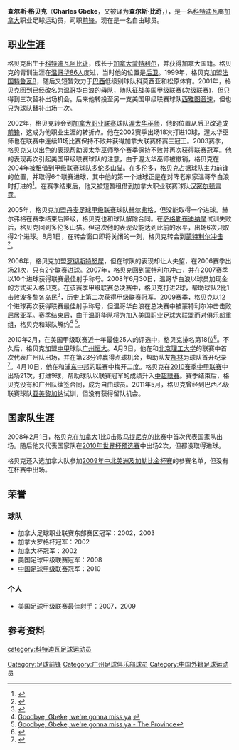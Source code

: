 {{Football player infobox 
| playername = 查尔斯·格贝克<br>Charles Gbeke
| image = Charles Gbeke in 2010.JPG
| fullname = Charles Patrick Gbeke
| height =  {{height|m=1.88}}
| dateofbirth = {{birth date and age|1978|3|13}} 
| cityofbirth = [[阿比让|阿比让]] 
| countryofbirth = {{CIV}} 
| currentclub  = 
| clubnumber = 
| position = [[前锋_(足球)|前锋]]
| youthyears = 
| youthclubs = [[温哥华白浪足球俱乐部|温哥华86人]]
| years = 1999–2000<br>2000<br>2001<br>2001<br>2002<br>2002–2004<br>2004<br>2004<br>2005<br>2005<br>2005<br>2006<br>2007–2008<br>2008–2009<br>2010
| clubs = [[特魯瓦足球俱樂部|特鲁瓦B]] <br> 科莫西亚 <br> 松原体育 <br> [[温哥华白浪足球俱乐部|温哥华白浪]] <br> [[西雅图音速足球俱乐部_(美国甲级联赛)|西雅图音速]] <br> [[渥太华巫师足球俱乐部|渥太华巫师]] <br> →[[多伦多山猫足球俱乐部|多伦多山猫]] <br> →[[汉密尔顿雷霆足球俱乐部|汉密尔顿雷霆]] <br> [[赫尔弗格足球俱乐部|赫尔弗格]] <br> [[多伦多山猫足球俱乐部|多伦多山猫]] <br> [[蒙特利尔冲击足球俱乐部|蒙特利尔冲击]] <br> [[罗彻斯特怒犀足球俱乐部|罗彻斯特怒犀]] <br> [[蒙特利尔冲击足球俱乐部|蒙特利尔冲击]] <br> [[温哥华白浪足球俱乐部|温哥华白浪]] <br> [[广州恒大足球俱乐部|广州恒大]]
| caps(goals) = <br><br><br>{{0}}3 {{0}}(0)<br>{{0}}1 {{0}}(0)<br>18 (10)<br>16 {{0}}(6)<br>{{0}}5 {{0}}(2)<br>{{0}}8 {{0}}(0)<br>{{0}}6 {{0}}(2)<br>{{0}}9 {{0}}(2)<br>21 {{0}}(2)<br>40 (11)<br>42 (15)<br>21 {{0}}(9)
| nationalyears = 2008
| nationalteam = {{flagicon|CAN}} [[加拿大男足|加拿大]]
| nationalcaps(goals) = {{0}}3 {{0}}(0)
| pcupdate = 2010年12月1日
| ntupdate = 2010年12月1日
}}

'''查尔斯·格贝克'''（'''Charles Gbeke'''，又被译为'''查尔斯·比奇'''，{{bd|1978年|3月13日|||G}}），是一名[[科特迪瓦|科特迪瓦]]裔[[加拿大|加拿大]]职业足球运动员，司职[[前锋_(足球)|前锋]]。现在是一名自由球员。

==职业生涯==
格贝克出生于[[科特迪瓦|科特迪瓦]][[阿比让|阿比让]]，成长于[[加拿大|加拿大]][[蒙特利尔|蒙特利尔]]，并获得加拿大国籍。格贝克的青训生涯在[[温哥华白浪足球俱乐部|温哥华86人]]度过，当时他的位置是[[后卫_(足球)|后卫]]。1999年，格贝克加盟[[法国|法国]][[特魯瓦足球俱樂部|特鲁瓦B]]，随后又短暂效力于[[巴西|巴西]]低级别球队科莫西亚和松原体育。2001年，格贝克回到已经改名为[[温哥华白浪足球俱乐部|温哥华白浪]]的母队，随队征战美国甲级联赛(次级联赛)，但只得到三次替补出场机会。后来他转投至另一支美国甲级联赛球队[[西雅图音速足球俱乐部_(美国甲级联赛)|西雅图音速]]，但也只为球队替补出场一次。

2002年，格贝克转会到[[加拿大职业联赛|加拿大职业联赛]]球队[[渥太华巫师足球俱乐部|渥太华巫师]]，他的位置从后卫改造成[[前锋_(足球)|前锋]]，这成为他职业生涯的转折点。他在2002赛季出场18次打进10球，渥太华巫师也在联赛中连续11场比赛保持不败并获得加拿大联赛杯赛三冠王。2003赛季，格贝克又以出色的表现帮助渥太华巫师整个赛季保持不败并再次获得联赛冠军。他的表现再次引起美国甲级联赛球队的注意，由于渥太华巫师被撤销，格贝克在2004年被租借到甲级联赛球队[[多伦多山猫足球俱乐部|多伦多山猫]]。在多伦多，格贝克占据球队主力前锋的位置，并取得6个联赛进球，其中他的第一个进球正是在对阵老东家温哥华白浪时打进的<ref>{{cite web |url=http://22066.vws.magma.ca/04lynx74.htm |title=TORONTO LYNX GAME REPORT |accessdate=2010-02-04 |work=Toronto Lynx game report }}{{dead link|date=2018年3月 |bot=InternetArchiveBot |fix-attempted=yes }}</ref>。在赛季结束后，他又被短暂租借到加拿大职业联赛球队[[汉密尔顿雷霆足球俱乐部|汉密尔顿雷霆]]。

2005年，格贝克加盟[[丹麦足球甲级联赛|丹麦足球甲级联赛]]球队[[赫尔弗格足球俱乐部|赫尔弗格]]，但没能取得一个进球。赫尔弗格在赛季结束后降级，格贝克也和球队解除合同。在[[萨格勒布迪纳摩足球俱乐部|萨格勒布迪纳摩]]试训失败后，格贝克回到多伦多山猫。但这次他的表现没能达到此前的水平，出场6次只取得2个进球。8月1日，在转会窗口即将关闭的一刻，格贝克转会到[[蒙特利尔冲击足球俱乐部|蒙特利尔冲击]]<ref>{{cite web |url=http://22066.vws.magma.ca/05lynx1h.htm |title=DiPlacido and Gbeke join Impact! |accessdate=2010-02-04 |work=Toronto Lynx media release }}{{dead link|date=2018年3月 |bot=InternetArchiveBot |fix-attempted=yes }}</ref>。

2006年，格贝克加盟[[罗彻斯特怒犀足球俱乐部|罗彻斯特怒犀]]，但在球队的表现却让人失望，在2006赛季出场21次，只有2个联赛进球。2007年，格贝克回到[[蒙特利尔冲击足球俱乐部|蒙特利尔冲击]]，并在2007赛季以10个进球获得联赛最佳射手称号。2008年6月30日，温哥华白浪以球员加现金的方式买入格贝克。在该赛季甲级联赛总决赛中，格贝克打进2球，帮助球队2比1击败[[波多黎各岛民足球俱乐部|波多黎各岛民]]<ref>{{Cite web |url=http://www.whitecapsfc.com/archive/feature10130803.aspx |title=存档副本 |access-date=2010-03-10 |archive-date=2010-09-12 |archive-url=https://web.archive.org/web/20100912105553/http://www.whitecapsfc.com/archive/feature10130803.aspx |dead-url=no }}</ref>，历史上第二次获得甲级联赛冠军。2009赛季，格贝克以12个进球再次获得联赛最佳射手称号，但温哥华白浪在总决赛中被蒙特利尔冲击击败屈居亚军。赛季结束后，由于温哥华队将为加入[[美国职业足球大联盟|美国职业足球大联盟]]而对俱乐部重组，格贝克和球队解约<ref>[http://www.theprovince.com/sports/Goodbye+Gbeke+gonna+miss/2135149/story.html# Goodbye, Gbeke, we're gonna miss ya] {{webarchive|url=https://web.archive.org/web/20100606080847/http://www.theprovince.com/sports/Goodbye%2BGbeke%2Bgonna%2Bmiss/2135149/story.html%23 |date=2010-06-06 }}</ref> <ref>[http://www.whitecapsfc.com/archive/feature10230905.aspx Goodbye, Gbeke, we're gonna miss ya - The Province]</ref>。

2010年2月，在美国甲级联赛近十年最佳25人的评选中，格贝克排名第18位<ref>{{cite web|url=http://www.uslsoccer.com/home/398536.html |title=USL-1 Top 25 of the Decade |accessdate=2010-02-03 |work=USLsoccer.com |deadurl=yes |archiveurl=https://web.archive.org/web/20110610062408/http://www.uslsoccer.com/home/398536.html |archivedate=2011-06-10 }}</ref>。不久后，格贝克加盟[[中甲|中甲]]球队[[广州恒大足球俱乐部|广州恒大]]。4月3日，他在和[[北京理工大学足球俱乐部|北京理工大学]]的联赛中首次代表广州队出场，并在第23分钟赢得点球机会，帮助队友[[郜林|郜林]]为球队首开纪录<ref>{{Cite web |url=http://sports.sohu.com/20100404/n271306499.shtml |title=韩国铁帅赢得首演 郜林梅开二度广州击败学生军 |access-date=2010-04-06 |archive-date=2016-08-20 |archive-url=https://web.archive.org/web/20160820075231/http://sports.sohu.com/20100404/n271306499.shtml |dead-url=no }}</ref>。4月10日，他在和[[上海浦东中邦足球俱乐部|浦东中邦]]的联赛中梅开二度。格贝克在[[2010年中国足球甲级联赛|2010赛季中甲联赛]]中出场21次，打进9球，帮助球队以联赛冠军的成绩升入[[中超联赛|中超联赛]]。赛季结束后，格贝克没有和广州队续签合同，成为自由球员。2011年5月，格贝克曾经到巴西乙级联赛球队[[亚美黎加纳足球俱乐部|亚美黎加纳]]试训，但没有获得留队机会。

==国家队生涯==
2008年2月1日，格贝克在[[加拿大国家男子足球队|加拿大]]1比0击败[[马提尼克足球代表队|马提尼克]]的比赛中首次代表国家队出场。随后他又代表国家队在[[2010年世界杯外围赛_(中北美洲及加勒比海区)|2010年世界杯预选赛]]中出场2次，但都没取得进球。

格贝克还入选加拿大队参加[[2009年美洲金盃|2009年中北美洲及加勒比金杯赛]]的参赛名单，但没有在杯赛中出场。

==荣誉==
===球队===
* 加拿大足球职业联赛东部赛区冠军：2002，2003
* 加拿大罗格杯冠军：2002
* 加拿大杯冠军：2002
* 美国足球甲级联赛冠军：2008
* [[中国足球甲级联赛|中国足球甲级联赛]]冠军：2010

===个人===
* 美国足球甲级联赛最佳射手：2007，2009

==参考资料==
{{reflist}}

{{2010年广州恒大名单}}
{{DEFAULTSORT:Gbeke,Charles}}

[[category:科特迪瓦足球运动员|category:科特迪瓦足球运动员]]
[[Category:足球前锋|Category:足球前锋]]
[[Category:广州足球俱乐部球员|Category:广州足球俱乐部球员]]
[[Category:中国外籍足球运动员|Category:中国外籍足球运动员]]